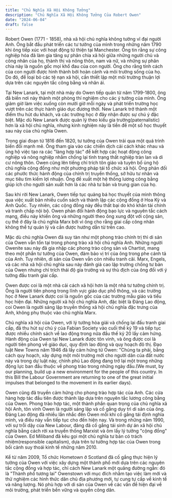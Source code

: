 ```yaml
---
title: "Chủ Nghĩa Xã Hội Không Tưởng"
description: "Chủ Nghĩa Xã Hội Không Tưởng Của Robert Owen"
date: "2024-06-04"
draft: false
---
```


Robert Owen (1771 - 1858), nhà xã hội chủ nghĩa không tưởng vĩ đại người Anh. Ông bắt đầu phát triển các tư tưởng của mình trong những năm 1790 khi ông tiếp xúc với hoạt động từ thiện tại Manchester. Ông tin rằng sự công nghiệp hóa đã làm gia tăng sự phân chia xã hội giữa những người chủ và công nhân của họ, thành thị và nông thôn, nam và nữ, và những sự phân chia này là nguồn gốc mọi khổ đau của con người. Ông cho rằng tính cách của con người được hình thành bởi hoàn cảnh và môi trường sống của họ. Do đó, để loại bỏ các tệ nạn xã hội, cần thiết lập một môi trường thuận lợi dựa trên các nguyên tắc công bằng và nhân ái.

Tại New Lanark, tại một nhà máy do Owen tiếp quản từ năm 1799-1800, ông đã biến nơi này thành một phòng thí nghiệm cho các ý tưởng của mình. Ông giảm giờ làm việc xuống còn mười giờ mỗi ngày và phát triển trường học vượt trên các thực hành giáo dục đương thời. New Lanark trở thành một điểm thu hút du khách, và các trường học ở đây nhận được sự chú ý đặc biệt. Mặc dù New Lanark được quản lý theo kiểu gia trưởng(paternalistic) hơn là xã hội chủ nghĩa, nhưng kinh nghiệm này là tiền đề một số học thuyết sau này của chủ nghĩa Owen.

Trong giai đoạn từ 1816 đến 1820, tư tưởng của Owen trải qua một quá trình biến đổi mạnh mẽ. Ông tham gia vào các chiến dịch cải cách khác nhau và ủng hộ việc tạo ra các "làng hợp tác" để kết hợp các hoạt động công nghiệp và nông nghiệp nhằm chống lại tình trạng thất nghiệp tràn lan và di cư nông thôn. Owen cũng lên tiếng chỉ trích tôn giáo và tuyên bố ủng hộ chủ nghĩa cộng đồng như một phương pháp tái tổ chức xã hội. Ông phản đối các phước thức hành động của chính trị truyền thống, sở hữu tư nhân và mục tiêu tìm kiếm lợi nhuận. Ông đề xuất một hệ thống lương công bằng giúp ích cho người sản xuất hơn là các nhà tư bản và trung gian của họ.

Sau khi rời New Lanark, Owen tiếp tục quảng bá học thuyết của mình thông qua việc xuất bản nhiều cuốn sách và thành lập các cộng đồng ở Hoa Kỳ và Anh Quốc. Tuy nhiên, các cộng đồng này đều thất bại do khó khăn tài chính và tranh chấp nội bộ. Owen phản đối hành động bạo lực và nguyên tắc cách mạng, điều này khiến ông và những người theo ông xung đột với cộng sản, cụ thể ở đây là chủ nghĩa Marx bởi vì ông cho rằng giai cấp công nhân không thể tự quản lý và cần được hướng dẫn từ trên cao.

Mặc dù chủ nghĩa Owen đã suy tàn như một phong trào chính trị thì di sản của Owen vẫn tồn tại trong phong trào xã hội chủ nghĩa Anh. Những người Owenite sau này đã gia nhập các phong trào cộng sản và Chartist, mang theo một phần tư tưởng của Owen, đảm bảo vị trí của ông trong phe cánh tả của Anh. Tuy nhiên, di sản của Owen vẫn còn nhiều tranh cãi. Marx, Engels, và các nhà xã hội chủ nghĩa sau này đánh giá cao lập trường chống tư bản của Owen nhưng chỉ trích thái độ gia trưởng và sự thù địch của ông đối với ý tưởng đấu tranh giai cấp.

Owen được coi là một nhà cải cách xã hội hơn là một nhà tư tưởng chính trị. Ông là người tiên phong trong lĩnh vực giáo dục phổ thông, và các trường học ở New Lanark được coi là nguồn gốc của các trường mẫu giáo và tiểu học hiện đại. Những người xã hội chủ nghĩa Anh, đặc biệt là Đảng Lao động, coi Owen là người sáng lập truyền thống xã hội chủ nghĩa đặc trưng của Anh, không phụ thuộc vào chủ nghĩa Marx.

Chủ nghĩa xã hội của Owen, với lý tưởng hòa giải và chống lại đấu tranh giai cấp, đã thu hút sự chú ý của Fabian Society vào cuối thế kỷ 19 và tiếp tục được nhiều chính sách về lao động trong nửa đầu thế kỷ 20 lấy cảm hứng. Hành động của Owen tại New Lanark được tôn vinh, và ông được coi là người tiên phong về giáo dục, quy định lao động và quy hoạch đô thị. Đạo luật New Towns năm 1946 đã lấy cảm hứng từ Owen: "Chúng ta phải, bằng cách quy hoạch, xây dựng một môi trường mới cho người dân của đất nước này và trong dự luật này, chính phủ Lao động đang trở lại một trong những động lực ban đầu thuộc về phong trào trong những ngày đầu.(We must, by our planning, build up a new environment for the people of this country. In this Bill the Labour Government are returning to one of the great initial impulses that belonged to the movement in its earlier days).

Owen cũng đã truyền cảm hứng cho phong trào hợp tác của Anh. Các cửa hàng hợp tác đầu tiên được thành lập dựa trên nguyên tắc lương công bằng của Owen. Phong trào hợp tác, một thành phần quan trọng của chủ nghĩa xã hội Anh, tôn vinh Owen là người sáng lập và cố gắng duy trì di sản của ông. Đảng Lao động đã nhiều lần nhắc đến Owen mỗi khi cố gắng tái định nghĩa mình, và điều này vẫn tiếp tục cho đến hiện nay. Và trong những năm 1990, với sự trỗi dậy của New Labour, đảng đã cố gắng tái sinh dự án xã hội chủ nghĩa bằng cách rời xa truyền thống Marxist và ôm lấy lý tưởng "cộng đồng" của Owen. Ed Miliband đã kêu gọi một chủ nghĩa tư bản có trách nhiệm(responsible capitalism), dựa trên tư tưởng hợp tác của Owen trong bối cảnh suy thoái kinh tế những năm 2010.

Kể từ năm 2009, Tổ chức Hometown ở Scotland đã cố gắng thực hiện lý tưởng của Owen với việc xây dựng một thành phố mới dựa trên các nguyên tắc cộng đồng và hợp tác, chỉ cách New Lanark một quãng đường ngắn: đó là "Thành phố tương lai" Owenstown  với mục đích nhằm tạo việc làm mới và thử nghiệm các hình thức dân chủ địa phương mới, tự cung tự cấp về kinh tế và năng lượng. Nó phù hợp với di sản của Owen về các vấn đề hiện đại về môi trường, phát triển bền vững và quyền công dân.